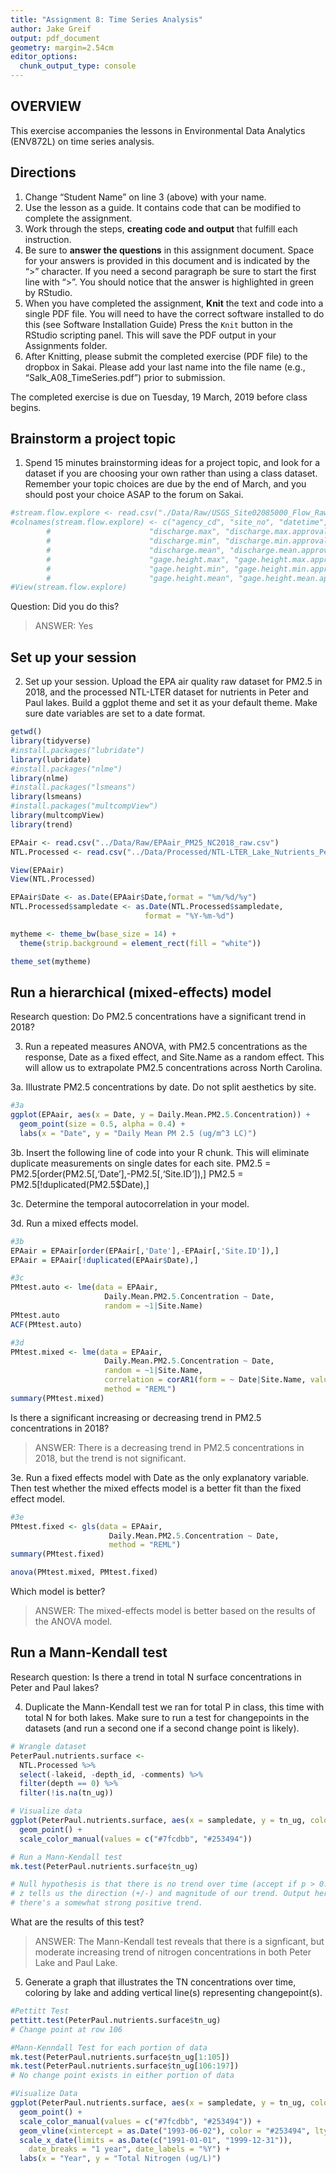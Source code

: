 ```yaml
---
title: "Assignment 8: Time Series Analysis"
author: Jake Greif
output: pdf_document
geometry: margin=2.54cm
editor_options: 
  chunk_output_type: console
---
```


## OVERVIEW

This exercise accompanies the lessons in Environmental Data Analytics (ENV872L) on time series analysis.

## Directions
1. Change "Student Name" on line 3 (above) with your name.
2. Use the lesson as a guide. It contains code that can be modified to complete the assignment.
3. Work through the steps, **creating code and output** that fulfill each instruction.
4. Be sure to **answer the questions** in this assignment document.
Space for your answers is provided in this document and is indicated by the ">" character.
If you need a second paragraph be sure to start the first line with ">".
You should notice that the answer is highlighted in green by RStudio. 
6. When you have completed the assignment, **Knit** the text and code into a single PDF file.
You will need to have the correct software installed to do this (see Software Installation Guide)
Press the `Knit` button in the RStudio scripting panel.
This will save the PDF output in your Assignments folder.
8. After Knitting, please submit the completed exercise (PDF file) to the dropbox in Sakai. Please add your last name into the file name (e.g., "Salk_A08_TimeSeries.pdf") prior to submission.

The completed exercise is due on Tuesday, 19 March, 2019 before class begins.

## Brainstorm a project topic
1. Spend 15 minutes brainstorming ideas for a project topic, and look for a dataset if you are choosing your own rather than using a class dataset. Remember your topic choices are due by the end of March, and you should post your choice ASAP to the forum on Sakai.
```r
#stream.flow.explore <- read.csv("./Data/Raw/USGS_Site02085000_Flow_Raw.csv")
#colnames(stream.flow.explore) <- c("agency_cd", "site_no", "datetime", 
        #                      "discharge.max", "discharge.max.approval", 
        #                      "discharge.min", "discharge.min.approval", 
        #                      "discharge.mean", "discharge.mean.approval", 
        #                      "gage.height.max", "gage.height.max.approval", 
        #                      "gage.height.min", "gage.height.min.approval", 
        #                      "gage.height.mean", "gage.height.mean.approval")
#View(stream.flow.explore)
```

Question: Did you do this?

> ANSWER: Yes

## Set up your session 
2. Set up your session. Upload the EPA air quality raw dataset for PM2.5 in 2018, and the processed NTL-LTER dataset for nutrients in Peter and Paul lakes. Build a ggplot theme and set it as your default theme. Make sure date variables are set to a date format.

```r
getwd()
library(tidyverse)
#install.packages("lubridate")
library(lubridate)
#install.packages("nlme")
library(nlme)
#install.packages("lsmeans")
library(lsmeans)
#install.packages("multcompView")
library(multcompView)
library(trend)

EPAair <- read.csv("../Data/Raw/EPAair_PM25_NC2018_raw.csv")
NTL.Processed <- read.csv("../Data/Processed/NTL-LTER_Lake_Nutrients_PeterPaul_Processed.csv")

View(EPAair)
View(NTL.Processed)

EPAair$Date <- as.Date(EPAair$Date,format = "%m/%d/%y")
NTL.Processed$sampledate <- as.Date(NTL.Processed$sampledate, 
                              format = "%Y-%m-%d")

mytheme <- theme_bw(base_size = 14) +
  theme(strip.background = element_rect(fill = "white"))

theme_set(mytheme)
```


## Run a hierarchical (mixed-effects) model

Research question: Do PM2.5 concentrations have a significant trend in 2018?

3. Run a repeated measures ANOVA, with PM2.5 concentrations as the response, Date as a fixed effect, and Site.Name as a random effect. This will allow us to extrapolate PM2.5 concentrations across North Carolina.

3a. Illustrate PM2.5 concentrations by date. Do not split aesthetics by site.

```r
#3a
ggplot(EPAair, aes(x = Date, y = Daily.Mean.PM2.5.Concentration)) +
  geom_point(size = 0.5, alpha = 0.4) +
  labs(x = "Date", y = "Daily Mean PM 2.5 (ug/m^3 LC)")
```

3b. Insert the following line of code into your R chunk. This will eliminate duplicate measurements on single dates for each site.
PM2.5 = PM2.5[order(PM2.5[,'Date'],-PM2.5[,'Site.ID']),]
PM2.5 = PM2.5[!duplicated(PM2.5$Date),]

3c. Determine the temporal autocorrelation in your model. 

3d. Run a mixed effects model. 

```r
#3b
EPAair = EPAair[order(EPAair[,'Date'],-EPAair[,'Site.ID']),]
EPAair = EPAair[!duplicated(EPAair$Date),]

#3c
PMtest.auto <- lme(data = EPAair,
                     Daily.Mean.PM2.5.Concentration ~ Date, 
                     random = ~1|Site.Name)
PMtest.auto
ACF(PMtest.auto)

#3d
PMtest.mixed <- lme(data = EPAair,
                     Daily.Mean.PM2.5.Concentration ~ Date, 
                     random = ~1|Site.Name,
                     correlation = corAR1(form = ~ Date|Site.Name, value = 0.514),
                     method = "REML")
summary(PMtest.mixed)
```

Is there a significant increasing or decreasing trend in PM2.5 concentrations in 2018? 

> ANSWER: There is a decreasing trend in PM2.5 concentrations in 2018, but the trend is not significant.

3e. Run a fixed effects model with Date as the only explanatory variable. Then test whether the mixed effects model is a better fit than the fixed effect model. 

```r
#3e
PMtest.fixed <- gls(data = EPAair,
                      Daily.Mean.PM2.5.Concentration ~ Date, 
                      method = "REML")
summary(PMtest.fixed)

anova(PMtest.mixed, PMtest.fixed)
```


Which model is better?

> ANSWER: The mixed-effects model is better based on the results of the ANOVA model.


## Run a Mann-Kendall test

Research question: Is there a trend in total N surface concentrations in Peter and Paul lakes? 

4. Duplicate the Mann-Kendall test we ran for total P in class, this time with total N for both lakes. Make sure to run a test for changepoints in the datasets (and run a second one if a second change point is likely). 

```r
# Wrangle dataset
PeterPaul.nutrients.surface <- 
  NTL.Processed %>%
  select(-lakeid, -depth_id, -comments) %>% 
  filter(depth == 0) %>%
  filter(!is.na(tn_ug))

# Visualize data
ggplot(PeterPaul.nutrients.surface, aes(x = sampledate, y = tn_ug, color = lakename)) + 
  geom_point() +
  scale_color_manual(values = c("#7fcdbb", "#253494"))

# Run a Mann-Kendall test
mk.test(PeterPaul.nutrients.surface$tn_ug)

# Null hypothesis is that there is no trend over time (accept if p > 0.05)
# z tells us the direction (+/-) and magnitude of our trend. Output here (4.4) tells us that
# there's a somewhat strong positive trend.
```


What are the results of this test?

> ANSWER: The Mann-Kendall test reveals that there is a signficant, but moderate increasing trend of nitrogen concentrations in both Peter Lake and Paul Lake.

5. Generate a graph that illustrates the TN concentrations over time, coloring by lake and adding vertical line(s) representing changepoint(s).

```r
#Pettitt Test
pettitt.test(PeterPaul.nutrients.surface$tn_ug)
# Change point at row 106

#Mann-Kenndall Test for each portion of data
mk.test(PeterPaul.nutrients.surface$tn_ug[1:105])
mk.test(PeterPaul.nutrients.surface$tn_ug[106:197])
# No change point exists in either portion of data

#Visualize Data
ggplot(PeterPaul.nutrients.surface, aes(x = sampledate, y = tn_ug, color = lakename)) + 
  geom_point() +
  scale_color_manual(values = c("#7fcdbb", "#253494")) +
  geom_vline(xintercept = as.Date("1993-06-02"), color = "#253494", lty = 5) +
  scale_x_date(limits = as.Date(c("1991-01-01", "1999-12-31")), 
    date_breaks = "1 year", date_labels = "%Y") +
  labs(x = "Year", y = "Total Nitrogen (ug/L)")
```

